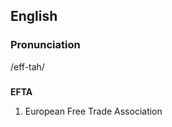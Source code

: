 ==English==

===Pronunciation===
/eff-tah/

==={{Acronym}}===
'''EFTA'''
# European Free Trade Association